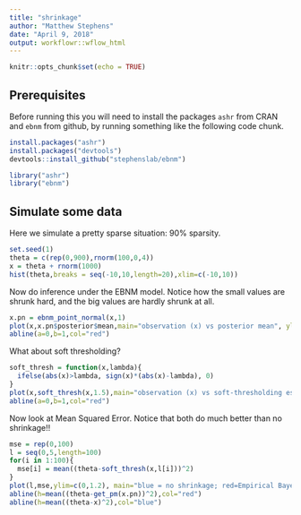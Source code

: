 ```yaml
---
title: "shrinkage"
author: "Matthew Stephens"
date: "April 9, 2018"
output: workflowr::wflow_html
---
```


```r
knitr::opts_chunk$set(echo = TRUE)
```

## Prerequisites

Before running this you will need to install the packages `ashr` from CRAN and
`ebnm` from github, by running something like the following code chunk.

```r
install.packages("ashr")
install.packages("devtools")
devtools::install_github("stephenslab/ebnm")
```

```r
library("ashr")
library("ebnm")
```


## Simulate some data

Here we simulate a pretty sparse situation: 90% sparsity.
```r
set.seed(1)
theta = c(rep(0,900),rnorm(100,0,4))
x = theta + rnorm(1000)
hist(theta,breaks = seq(-10,10,length=20),xlim=c(-10,10))
```


Now do inference under the EBNM model. Notice
how the small values are shrunk hard, and the big values
are hardly shrunk at all.
```r
x.pn = ebnm_point_normal(x,1)
plot(x,x.pn$posterior$mean,main="observation (x) vs posterior mean", ylab="posterior mean")
abline(a=0,b=1,col="red")
```

What about soft thresholding?
```r
soft_thresh = function(x,lambda){
  ifelse(abs(x)>lambda, sign(x)*(abs(x)-lambda), 0)
}
plot(x,soft_thresh(x,1.5),main="observation (x) vs soft-thresholding estimate (lambda=1.5)",ylab="soft-thresholded estimate")
abline(a=0,b=1,col="red")
```

Now look at Mean Squared Error. Notice that both do
much better than no shrinkage!!
```r
mse = rep(0,100)
l = seq(0,5,length=100)
for(i in 1:100){
  mse[i] = mean((theta-soft_thresh(x,l[i]))^2)
}
plot(l,mse,ylim=c(0,1.2), main="blue = no shrinkage; red=Empirical Bayes; points= soft-thresholding", xlab="lambda")
abline(h=mean((theta-get_pm(x.pn))^2),col="red")
abline(h=mean((theta-x)^2),col="blue")
```

